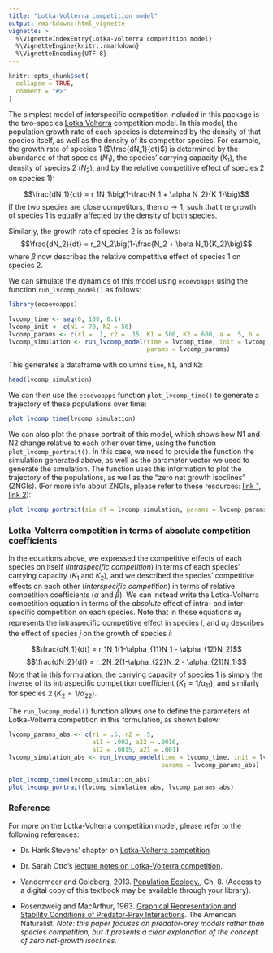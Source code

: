 ```yaml
---
title: "Lotka-Volterra competition model"
output: rmarkdown::html_vignette
vignette: >
  %\VignetteIndexEntry{Lotka-Volterra competition model}
  %\VignetteEngine{knitr::rmarkdown}
  %\VignetteEncoding{UTF-8}
---
```

```r
knitr::opts_chunk$set(
  collapse = TRUE,
  comment = "#>"
)
```



The simplest model of interspecific competition included in this package is the two-species [Lotka Volterra](https://hankstevens.github.io/Primer-of-Ecology/competition.html#lotka-volterra-interspecific-competition) competition model. In this model, the population growth rate of each species is determined by the density of that species itself, as well as the density of its competitor species. For example, the growth rate of species $1$ ($\frac{dN_1}{dt}$) is determined by the abundance of that species ($N_1$), the species' carrying capacity ($K_1$), the density of species 2 ($N_2$), and by the relative competitive effect of species $2$ on species $1$):

$$\frac{dN_1}{dt} = r_1N_1\big(1-\frac{N_1 + \alpha N_2}{K_1}\big)$$
If the two species are close competitors, then $\alpha \to 1$, such that the growth of species $1$ is equally affected by the density of both species.

Similarly, the growth rate of species $2$ is as follows: 
$$\frac{dN_2}{dt} = r_2N_2\big(1-\frac{N_2 + \beta N_1}{K_2}\big)$$
where $\beta$ now describes the relative competitive effect of species $1$ on species $2$.

We can simulate the dynamics of this model using `ecoevoapps` using the function `run_lvcomp_model()` as follows: 

```r
library(ecoevoapps)

lvcomp_time <- seq(0, 100, 0.1)
lvcomp_init <- c(N1 = 70, N2 = 50)
lvcomp_params <- c(r1 = .1, r2 = .15, K1 = 500, K2 = 600, a = .5, b = .5)
lvcomp_simulation <- run_lvcomp_model(time = lvcomp_time, init = lvcomp_init, 
                                      params = lvcomp_params)
```
This generates a dataframe with columns `time`, `N1`, and `N2`:

```r
head(lvcomp_simulation)
```

We can then use the `ecoevoapps` function `plot_lvcomp_time()` to generate a trajectory of these populations over time:

```r
plot_lvcomp_time(lvcomp_simulation)
```

We can also plot the phase portrait of this model, which shows how N1 and N2 change relative to each other over time, using the function `plot_lvcomp_portrait()`. In this case, we need to provide the function the simulation generated above, as well as the parameter vector we used to generate the simulation. The function uses this information to plot the trajectory of the populations, as well as the "zero net growth isoclines" (ZNGIs). (For more info about ZNGIs, please refer to these resources: [link 1](https://www.youtube.com/watch?v=obasfCufOr0), [link 2](https://hankstevens.github.io/Primer-of-Ecology/competition.html#isoclines)):

```r
plot_lvcomp_portrait(sim_df = lvcomp_simulation, params = lvcomp_params)

```

### Lotka-Volterra competition in terms of absolute competition coefficients

In the equations above, we expressed the competitive effects of each species on itself (*intraspecific competition*) in terms of each species' carrying capacity ($K_1$ and $K_2$), and we described the species' competitive effects on each other (*interspecific competition*) in terms of relative competition coefficients ($\alpha$ and $\beta$). We can instead write the Lotka-Volterra competition equation in terms of the *absolute* effect of intra- and inter-specific competition on each species. Note that in these equations $\alpha_{ii}$ represents the intraspecific competitive effect in species $i$, and $\alpha_{ij}$ describes the effect of species $j$ on the growth of species $i$:

$$\frac{dN_1}{dt} = r_1N_1(1-\alpha_{11}N_1 - \alpha_{12}N_2)$$
$$\frac{dN_2}{dt} = r_2N_2(1-\alpha_{22}N_2 - \alpha_{21}N_1)$$
Note that in this formulation, the carrying capacity of species 1 is simply the inverse of its intraspecific competition coefficient ($K_1 = 1/{\alpha_{11}}$), and similarly for species 2 ($K_2 = 1/{\alpha_{22}}$).

The `run_lvcomp_model()` function allows one to define the parameters of Lotka-Volterra competition in this formulation, as shown below: 

```r
lvcomp_params_abs <- c(r1 = .5, r2 = .5, 
                       a11 = .002, a22 = .0016, 
                       a12 = .0015, a21 = .001)
lvcomp_simulation_abs <- run_lvcomp_model(time = lvcomp_time, init = lvcomp_init, 
                                          params = lvcomp_params_abs)

plot_lvcomp_time(lvcomp_simulation_abs)
plot_lvcomp_portrait(lvcomp_simulation_abs, lvcomp_params_abs)
```


### Reference 

For more on the Lotka-Volterra competition model, please refer to the following references:

- Dr. Hank Stevens' chapter on [Lotka-Volterra competition](https://hankstevens.github.io/Primer-of-Ecology/competition.html#lotka-volterra-interspecific-competition)

- Dr. Sarah Otto's [lecture notes on Lotka-Volterra competition](https://www.zoology.ubc.ca/~bio301/Bio301/Lectures/Lecture19/Overheads.html).

- Vandermeer and Goldberg, 2013. [Population Ecology.](https://press.princeton.edu/books/paperback/9780691160313/population-ecology), Ch. 8. (Access to a digital copy of this textbook may be available through your library). 

- Rosenzweig and MacArthur, 1963. [Graphical Representation and Stability Conditions of Predator-Prey Interactions](https://www.jstor.org/stable/2458702?seq=1). The American Naturalist. *Note: this paper focuses on predator-prey models rather than species competition, but it presents a clear explanation of the concept of zero net-growth isoclines.*
